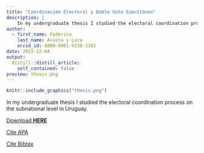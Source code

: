 ```yaml
---
title: "Coordinación Electoral y Doble Voto Simultáneo"
description: |
    In my undergraduate thesis I studied the electoral coordination process on the subnational level in Uruguay.
author:
  - first_name: Federico
    last_name: Acosta y Lara
    orcid_id: 0000-0001-9238-2162
date: 2022-12-04
output:
  distill::distill_article:
    self_contained: false
preview: thesis.png
---
```


 

:::float-image

```r
knitr::include_graphics("thesis.png")
```

In my undergraduate thesis I studied the electoral coordination process on the subnational level in Uruguay. 

[Download **HERE** ](https://hdl.handle.net/20.500.12008/26081)

[Cite APA](APAthesis.txt)  

[Cite Bibtex](BIBthesis.bib)

:::



